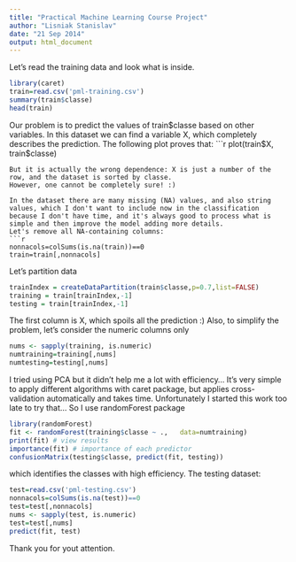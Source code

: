 ```yaml
---
title: "Practical Machine Learning Course Project"
author: "Lisniak Stanislav"
date: "21 Sep 2014"
output: html_document
---
```


Let's read the training data and look what is inside.

```r
library(caret)
train=read.csv('pml-training.csv')
summary(train$classe)
head(train)
```

Our problem is to predict the values of train$classe based on other variables.
In this dataset we can find a variable X, which completely describes the prediction. The following plot proves that:
```r
plot(train$X, train$classe)
```
But it is actually the wrong dependence: X is just a number of the row, and the dataset is sorted by classe.
However, one cannot be completely sure! :)

In the dataset there are many missing (NA) values, and also string values, which I don't want to include now in the classification because I don't have time, and it's always good to process what is simple and then improve the model adding more details.
Let's remove all NA-containing columns:
```r
nonnacols=colSums(is.na(train))==0
train=train[,nonnacols]
```
Let's partition data
```r
trainIndex = createDataPartition(train$classe,p=0.7,list=FALSE)
training = train[trainIndex,-1]
testing = train[trainIndex,-1]
```
The first column is X, which spoils all the prediction :)
Also, to simplify the problem, let's consider the numeric columns only
```r
nums <- sapply(training, is.numeric)
numtraining=training[,nums]
numtesting=testing[,nums]
```
I tried using PCA but it didn't help me a lot with efficiency...
It's very simple to apply different algorithms with caret package, but applies cross-validation automatically and takes time. Unfortunately I started this work too late to try that...
So I use randomForest package

```r
library(randomForest)
fit <- randomForest(training$classe ~ .,   data=numtraining)
print(fit) # view results 
importance(fit) # importance of each predictor
confusionMatrix(testing$classe, predict(fit, testing))
```

which identifies the classes with high efficiency. The testing dataset:

```r
test=read.csv('pml-testing.csv')
nonnacols=colSums(is.na(test))==0
test=test[,nonnacols]
nums <- sapply(test, is.numeric)
test=test[,nums]
predict(fit, test)
```

Thank you for yout attention.
